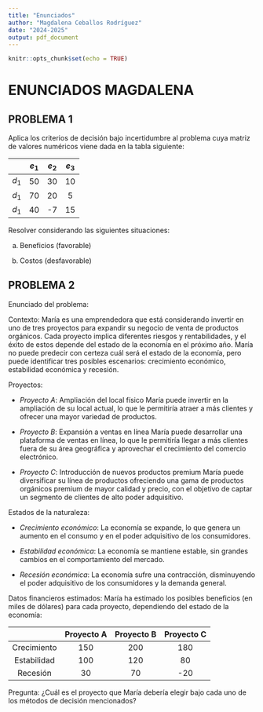 ```yaml
---
title: "Enunciados"
author: "Magdalena Ceballos Rodríguez"
date: "2024-2025"
output: pdf_document
---
```


```r
knitr::opts_chunk$set(echo = TRUE)
```

# ENUNCIADOS MAGDALENA 

## PROBLEMA 1 

Aplica los criterios de decisión bajo incertidumbre al problema cuya matriz de valores numéricos viene dada en la tabla siguiente:



|         | $e_1$ | $e_2$ | $e_3$ |
|:----------:|:----------:|:----------:|:----------:|
| $d_1$   |  50   |  30   |   10   |
| $d_1$   |  70   |  20   |   5    |
| $d_1$   |  40   |  -7   |   15   |  


Resolver considerando las siguientes situaciones:

  a) Beneficios (favorable)
  
  b) Costos (desfavorable)


## PROBLEMA 2 

Enunciado del problema:

Contexto: María es una emprendedora que está considerando invertir en uno de tres proyectos para expandir su negocio de venta de productos orgánicos. Cada proyecto implica diferentes riesgos y rentabilidades, y el éxito de estos depende del estado de la economía en el próximo año. María no puede predecir con certeza cuál será el estado de la economía, pero puede identificar tres posibles escenarios: crecimiento económico, estabilidad económica y recesión.

Proyectos:

  -   *Proyecto A*: Ampliación del local físico
María puede invertir en la ampliación de su local actual, lo que le permitiría atraer a más clientes y ofrecer una mayor variedad de productos.

  -   *Proyecto B*: Expansión a ventas en línea
María puede desarrollar una plataforma de ventas en línea, lo que le permitiría llegar a más clientes fuera de su área geográfica y aprovechar el crecimiento del comercio electrónico.

  -   *Proyecto C*: Introducción de nuevos productos premium
María puede diversificar su línea de productos ofreciendo una gama de productos orgánicos premium de mayor calidad y precio, con el objetivo de captar un segmento de clientes de alto poder adquisitivo.

Estados de la naturaleza:

  -   *Crecimiento económico*: La economía se expande, lo que genera un aumento en el consumo y en el poder adquisitivo de los consumidores.

  -   *Estabilidad económica*: La economía se mantiene estable, sin grandes cambios en el comportamiento del mercado.

  -   *Recesión económica*: La economía sufre una contracción, disminuyendo el poder adquisitivo de los consumidores y la demanda general.

Datos financieros estimados: María ha estimado los posibles beneficios (en miles de dólares) para cada proyecto, dependiendo del estado de la economía:



|           |  Proyecto A|  Proyecto B| Proyecto C |
|:----------:|:----------:|:----------:|:----------:|
| Crecimiento  |  150   |  200   |   180   |
| Estabilidad  |  100  |  120   |   80   |
|  Recesión    |  30   |  70   |   -20   |  

Pregunta: ¿Cuál es el proyecto que María debería elegir bajo cada uno de los métodos de decisión mencionados?